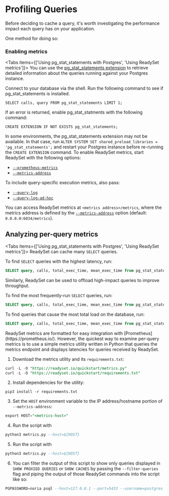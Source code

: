 
# Profiling Queries

Before deciding to cache a query, it's worth investigating the performance impact each query has on your application.

One method for doing so:
<Cards>
  <Card title="Use the database's slow query log" href="/cache/profiling-queries/view-query-metrics-with-the-databases-slow-query-log" />
</Cards>

### Enabling metrics
<Tabs items={['Using pg_stat_statements with Postgres', 'Using ReadySet metrics']}>
<Tab>
You can use the [pg_stat_statements extension](https://www.postgresql.org/docs/current/pgstatstatements.html) to retrieve detailed information about the queries running against your Postgres instance.

Connect to your database via the shell. Run the following command to see if pg_stat_statements is installed.

```
SELECT calls, query FROM pg_stat_statements LIMIT 1;
```

If an error is returned, enable pg_stat_statments with the following command:

```
CREATE EXTENSION IF NOT EXISTS pg_stat_statements;
```

<Callout type="warning">In some environments, the pg_stat_statements extension may not be available. In that case, run `ALTER SYSTEM SET shared_preload_libraries = 'pg_stat_statements';` and restart your Postgres instance before re-running the `CREATE EXTENSION` command.</Callout>
</Tab>
<Tab>
To enable ReadySet metrics, start ReadySet with the following options:

- [`--prometheus-metrics`](/using/cli/readyset/#--prometheus-metrics)
- [`--metrics-address`](/using/cli/readyset/#--metrics-address)

To include query-specific execution metrics, also pass:

- [`--query-log`](/using/cli/readyset/#--query-log)
- [`--query-log-ad-hoc`](/using/cli/readyset/#--query-log-ad-hoc)

You can access ReadySet metrics at `<metrics address>/metrics`, where the metrics address is defined by the [`--metrics-address`](/using/cli/readyset/#--metrics-address) option (default: `0.0.0.0:6034/metrics`).
</Tab>
</Tabs>
## Analyzing per-query metrics
<Tabs items={['Using pg_stat_statements with Postgres', 'Using ReadySet metrics']}>
<Tab>
ReadySet can cache many `SELECT` queries.

To find `SELECT` queries with the highest latency, run:

```sql
SELECT query, calls, total_exec_time, mean_exec_time from pg_stat_statements WHERE query ILIKE '%SELECT%' order by mean_exec_time DESC;
```

Similarly, ReadySet can be used to offload high-impact queries to improve throughput.

To find the most frequently-run `SELECT` queries, run:

```sql
SELECT query, calls, total_exec_time, mean_exec_time from pg_stat_statements WHERE query ILIKE '%SELECT%' order by calls DESC;
```

To find queries that cause the most total load on the database, run:

```sql
SELECT query, calls, total_exec_time, mean_exec_time from pg_stat_statements WHERE query ILIKE '%SELECT%' order by total_exec_time DESC;
```
</Tab>
<Tab>
ReadySet metrics are formatted for easy integration with [Prometheus](https://prometheus.io/). However, the quickest way to examine per-query metrics is to use a simple metrics utility written in Python that queries the metrics endpoint and displays latencies for queries received by ReadySet.

1. Download the metrics utility and its `requirements.txt`:

```sql 
curl -L -O "https://readyset.io/quickstart/metrics.py"
curl -L -O "https://readyset.io/quickstart/requirements.txt"
```

2. Install dependencies for the utility:

```
pip3 install -r requirements.txt
```

3. Set the `HOST` environment variable to the IP address/hostname portion of `--metrics-address`:
```sql 
export HOST="<metrics-host>"
```

4. Run the script with
```sql
python3 metrics.py --host=${HOST}
```

5. Run the script with
```sql
python3 metrics.py --host=${HOST}
```

6. You can filter the output of this script to show only queries displayed in `SHOW PROXIED QUERIES` or `SHOW CACHES` by passing the `--filter-queries` flag and piping the output of those ReadySet commands into the script like so:

```sql 
PGPASSWORD=noria psql --host=127.0.0.1 --port=5433 --username=postgres --dbname=noria -c "SHOW CACHES" | python3 metrics.py --filter-queries
```
</Tab>
</Tabs>

